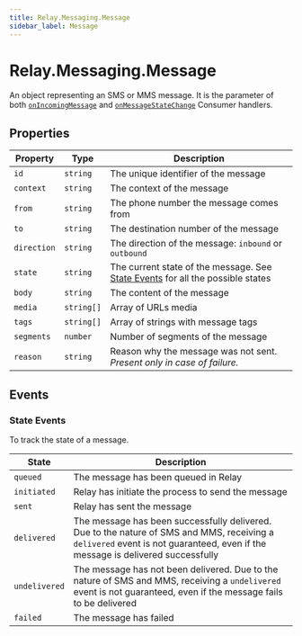 ```yaml
---
title: Relay.Messaging.Message
sidebar_label: Message
---
```


[onincomingmessage]: /sdks/realtime-sdk/v2/language/nodejs/consumer#onincomingmessage
[onmessagestatechange]: /sdks/realtime-sdk/v2/language/nodejs/consumer#onmessagestatechange
[link]: #state-events

# Relay.Messaging.Message

An object representing an SMS or MMS message. It is the parameter of both [`onIncomingMessage`][onincomingmessage] and [`onMessageStateChange`][onmessagestatechange] Consumer handlers.

## Properties

| Property | Type | Description |
| -------- | ---- | ----------- |
| `id` | `string` | The unique identifier of the message |
| `context` | `string` | The context of the message |
| `from` | `string` | The phone number the message comes from |
| `to` | `string` | The destination number of the message |
| `direction` | `string` | The direction of the message: `inbound` or `outbound` |
| `state` | `string` | The current state of the message. See [State Events][link] for all the possible states |
| `body` | `string` | The content of the message |
| `media` | `string[]` | Array of URLs media |
| `tags` | `string[]` | Array of strings with message tags |
| `segments` | `number` | Number of segments of the message |
| `reason` | `string` | Reason why the message was not sent. _Present only in case of failure._ |

## Events

### State Events

To track the state of a message.

| State | Description |
| ----- | ----------- |
| `queued` | The message has been queued in Relay |
| `initiated` | Relay has initiate the process to send the message |
| `sent` | Relay has sent the message |
| `delivered` | The message has been successfully delivered. Due to the nature of SMS and MMS, receiving a `delivered` event is not guaranteed, even if the message is delivered successfully |
| `undelivered` | The message has not been delivered. Due to the nature of SMS and MMS, receiving a `undelivered` event is not guaranteed, even if the message fails to be delivered |
| `failed` | The message has failed |